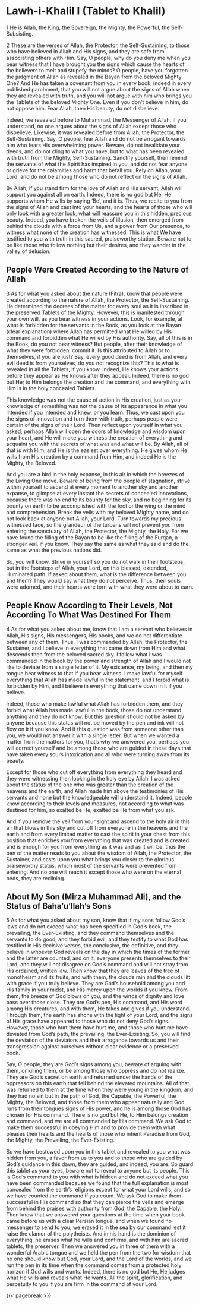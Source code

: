 # Lawh-i-Khalil I (Tablet to Khalil) {#Lawh-i-Khalil-I .unnumbered}

1 He is Allah, the King, the Sovereign, the Mighty, the Powerful, the Self-Subsisting.

2 These are the verses of Allah, the Protector, the Self-Sustaining, to those who have believed in Allah and His signs, and they are safe from associating others with Him. Say, O people, why do you deny me when you bear witness that I have brought you the signs which cause the hearts of the believers to melt and stupefy the minds? O people, have you forgotten the judgment of Allah as revealed in the Bayan from the beloved Mighty One? And He has taken a covenant from you in every book, indeed in every published parchment, that you will not argue about the signs of Allah when they are revealed with truth, and you will not argue with him who brings you the Tablets of the beloved Mighty One. Even if you don't believe in him, do not oppose him. Fear Allah, then His beauty, do not disbelieve.

Indeed, we revealed before to Muhammad, the Messenger of Allah, if you understand, no one argues about the signs of Allah except those who disbelieve. Likewise, it was revealed before from Allah, the Protector, the Self-Sustaining. Say, O people, fear Allah and do not be arrogant towards him who fears His overwhelming power. Beware, do not invalidate your deeds, and do not cling to what you have, but to what has been revealed with truth from the Mighty, Self-Sustaining. Sanctify yourself, then remind the servants of what the Spirit has inspired in you, and do not fear anyone or grieve for the calamities and harm that befall you. Rely on Allah, your Lord, and do not be among those who do not reflect on the signs of Allah.

By Allah, if you stand firm for the love of Allah and His servant, Allah will support you against all on earth. Indeed, there is no god but He; He supports whom He wills by saying 'Be', and it is. Thus, we recite to you from the signs of Allah and cast into your hearts, and the hearts of those who will only look with a greater look, what will reassure you in this hidden, precious beauty. Indeed, you have broken the veils of illusion, then emerged from behind the clouds with a force from Us, and a power from Our presence, to witness what none of the creation has witnessed. This is what We have testified to you with truth in this sacred, praiseworthy station. Beware not to be like those who follow nothing but their desires, and they wander in the valley of delusion.

## People Were Created According to the Nature of Allah

3 As for what you asked about the nature (Fitra), know that people were created according to the nature of Allah, the Protector, the Self-Sustaining. He determined the decrees of the matter for every soul as it is inscribed in the preserved Tablets of the Mighty. However, this is manifested through your own will, as you bear witness in your actions. Look, for example, at what is forbidden for the servants in the Book, as you look at the Bayan (clear explanation) where Allah has permitted what He willed by His command and forbidden what He willed by His authority. Say, all of this is in the Book, do you not bear witness? But people, after their knowledge of what they were forbidden, commit it. Is this attributed to Allah or to themselves, if you are just? Say, every good deed is from Allah, and every evil deed is from yourselves, do you not recognize this? This is what is revealed in all the Tablets, if you know. Indeed, He knows your actions before they appear as He knows after they appear. Indeed, there is no god but He; to Him belongs the creation and the command, and everything with Him is in the holy concealed Tablets.

This knowledge was not the cause of action in His creation, just as your knowledge of something was not the cause of its appearance in what you intended if you intended and knew, or you learn. Thus, we cast upon you the signs of innovation and turn them with truth, perhaps people were certain of the signs of their Lord. Then reflect upon yourself in what you asked, perhaps Allah will open the doors of knowledge and wisdom upon your heart, and He will make you witness the creation of everything and acquaint you with the secrets of what was and what will be. By Allah, all of that is with Him, and He is the easiest over everything. He gives whom He wills from His creation by a command from Him, and indeed He is the Mighty, the Beloved.

And you are a bird in the holy expanse, in this air in which the breezes of the Living One move. Beware of being from the people of stagnation, strive within yourself to ascend at every moment to another sky and another expanse, to glimpse at every instant the secrets of concealed innovations, because there was no end to its bounty for the sky, and no beginning for its bounty on earth to be accomplished with the foot or the wing or the mind and comprehension. Break the veils with my beloved Mighty name, and do not look back at anyone but Allah, your Lord. Turn towards my precious witnessed face, so the grandeur of the turbans will not prevent you from entering the sanctuary of Allah, the Protector, the Mighty, the Holy. For we have found the filling of the Bayan to be like the filling of the Furqan, a stronger veil, if you know. They say the same as what they said and do the same as what the previous nations did.

So, you will know. Strive in yourself so you do not walk in their footsteps, but in the footsteps of Allah, your Lord, on this blessed, extended, illuminated path. If asked about them, what is the difference between you and them? They would say what they do not perceive. Thus, their souls were adorned, and their hearts were torn with what they were about to earn.

## People Know According to Their Levels, Not According To What Was Destined For Them

4 As for what you asked about me, know that I am a servant who believes in Allah, His signs, His messengers, His books, and we do not differentiate between any of them. Thus, I was commanded by Allah, the Protector, the Sustainer, and I believe in everything that came down from Him and what descends then from the beloved sacred sky. I follow what I was commanded in the book by the power and strength of Allah and I would not like to deviate from a single letter of it. My existence, my being, and then my tongue bear witness to that if you bear witness. I make lawful for myself everything that Allah has made lawful in the statement, and I forbid what is forbidden by Him, and I believe in everything that came down in it if you believe.

Indeed, those who make lawful what Allah has forbidden them, and they forbid what Allah has made lawful in the book, those do not understand anything and they do not know. But this question should not be asked by anyone because this status will not be moved by the pen and ink will not flow on it if you know. And if this question was from someone other than you, we would not answer it with a single letter. But when we wanted a matter from the matters for you, that's why we answered you, perhaps you will correct yourself and be among those who are guided in these days that have taken every soul's intoxication and all who were turning away from its beauty.

Except for those who cut off everything from everything they heard and they were witnessing then looking in the holy eye by Allah. I was asked about the status of the one who was greater than the creation of the heavens and the earth, and Allah made him above the testimonies of His servants and none but the knowledgeable will understand it. Indeed, people know according to their levels and measures, not according to what was destined for him, so exalted be He, exalted be He from what you ask.

And if you remove the veil from your sight and ascend to the holy air in this air that blows in this sky and cut off from everyone in the heavens and the earth and from every limited matter to cast the spirit in your chest from this position that enriches you from everything that was created and is created and is enough for you from everything as it was and as it will be, thus the pen of the matter reads to you about the wisdom of Allah, the Protector, the Sustainer, and casts upon you what brings you closer to the glorious praiseworthy status, which most of the servants were prevented from entering. And no one will reach it except those who were on the eternal beds, they are reclining.

## About My Son (Mirza Muhammad Ali), and the Status of Baha'u'llah's Sons

5 As for what you asked about my son, know that if my sons follow God's laws and do not exceed what has been specified in God's book, the prevailing, the Ever-Existing, and they command themselves and the servants to do good, and they forbid evil, and they testify to what God has testified in His decisive verses, the conclusive, the definitive, and they believe in whoever God reveals on the day in which the times of the former and the latter are counted, and on it, everyone presents themselves to their Lord, and they will not disagree on God's command and will not stray from His ordained, written law. Then know that they are leaves of the tree of monotheism and its fruits, and with them, the clouds rain and the clouds lift with grace if you truly believe. They are God's household among you and His family in your midst, and His mercy upon the worlds if you know. From them, the breeze of God blows on you, and the winds of dignity and love pass over those close. They are God's pen, His command, and His word among His creatures, and with them, He takes and gives if you understand. Through them, the earth has shone with the light of your Lord, and the signs of His grace have appeared to those who do not deny God's signs. However, those who hurt them have hurt me, and those who hurt me have deviated from God's path, the prevailing, the Ever-Existing. So, you will find the deviation of the deviators and their arrogance towards us and their transgression against ourselves without clear evidence or a preserved book.

Say, O people, they are God's signs among you, beware of arguing with them, or killing them, or be among those who oppress and do not realize. They are God's secret on earth and returned under the hands of the oppressors on this earth that fell behind the elevated mountains. All of that was returned to them at the time when they were young in the kingdom, and they had no sin but in the path of God, the Capable, the Powerful, the Mighty, the Beloved, and those from them who appear naturally and God runs from their tongues signs of His power, and he is among those God has chosen for His command. There is no god but He, to Him belongs creation and command, and we are all commanded by His command. We ask God to make them successful in obeying Him and to provide them with what pleases their hearts and the hearts of those who inherit Paradise from God, the Mighty, the Prevailing, the Ever-Existing.

So we have bestowed upon you in this tablet and revealed to you what was hidden from you, a favor from us to you and to those who are guided by God's guidance in this dawn, they are guided, and indeed, you are. So guard this tablet as your eyes, beware not to reveal to anyone but its people. This is God's command to you with what is hidden and do not exceed what you have been commanded because we found that the full explanation is most concealed from the earth's religions except for what your Lord wills, and so we have counted the command if you count. We ask God to make them successful in His command so that they can pierce the veils and emerge from behind the praises with authority from God, the Capable, the Holy. Then know that we answered your questions at the time when your book came before us with a clear Persian tongue, and when we found no messenger to send to you, we erased it in the sea by our command lest it raise the clamor of the polytheists. And in his hand is the dominion of everything, he erases what he wills and confirms, and with him are sacred tablets, the preserver. Then we answered you in three of them with a wonderful Arabic tongue and we held the pen from the two for wisdom that no one should know but God, your Lord, and the Lord of the worlds, and we run the pen in its time when the command comes from a protected holy horizon if God wills and wants. Indeed, there is no god but He, He judges what He wills and reveals what He wants. All the spirit, glorification, and perpetuity to you if you are firm in the command of your Lord.

{{< pagebreak >}}
